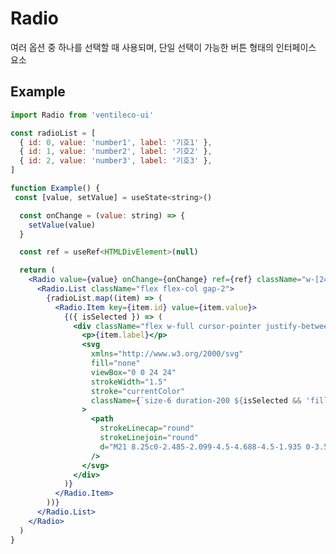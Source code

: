 
<Meta title="COMPONENTS/Radio" />

# Radio

여러 옵션 중 하나를 선택할 때 사용되며, 단일 선택이 가능한 버튼 형태의 인터페이스 요소

## Example

```jsx
import Radio from 'ventileco-ui'

const radioList = [
  { id: 0, value: 'number1', label: '기호1' },
  { id: 1, value: 'number2', label: '기호2' },
  { id: 2, value: 'number3', label: '기호3' },
]

function Example() {
 const [value, setValue] = useState<string>()

  const onChange = (value: string) => {
    setValue(value)
  }

  const ref = useRef<HTMLDivElement>(null)

  return (
    <Radio value={value} onChange={onChange} ref={ref} className="w-[240px]">
      <Radio.List className="flex flex-col gap-2">
        {radioList.map((item) => (
          <Radio.Item key={item.id} value={item.value}>
            {({ isSelected }) => (
              <div className="flex w-full cursor-pointer justify-between rounded-md border border-black px-4 py-3">
                <p>{item.label}</p>
                <svg
                  xmlns="http://www.w3.org/2000/svg"
                  fill="none"
                  viewBox="0 0 24 24"
                  strokeWidth="1.5"
                  stroke="currentColor"
                  className={`size-6 duration-200 ${isSelected && 'fill-blue-600 text-blue-600'}`}
                >
                  <path
                    strokeLinecap="round"
                    strokeLinejoin="round"
                    d="M21 8.25c0-2.485-2.099-4.5-4.688-4.5-1.935 0-3.597 1.126-4.312 2.733-.715-1.607-2.377-2.733-4.313-2.733C5.1 3.75 3 5.765 3 8.25c0 7.22 9 12 9 12s9-4.78 9-12Z"
                  />
                </svg>
              </div>
            )}
          </Radio.Item>
        ))}
      </Radio.List>
    </Radio>
  )
}
```
